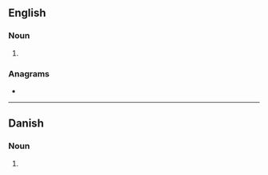 {{also|DRAMs}}
==English==

===Noun===
{{head|en|noun plural form}}

# {{plural of|dram|lang=en}}

===Anagrams===
* {{anagrams|en|a=admrs|SDRAM|mards}}

----

==Danish==

===Noun===
{{head|da|noun form|g=c}}

# {{genitive singular indefinite of|dram|lang=da}}